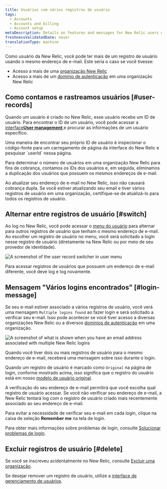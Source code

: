 ```yaml
---
title: Usuários com vários registros de usuário
tags:
  - Accounts
  - Accounts and billing
  - Account setup
metaDescription: Details on features and messages for New Relic users with multiple user records and logins.
freshnessValidatedDate: never
translationType: machine
---
```


Como usuário da New Relic, você pode ter mais de um registro de usuário usando o mesmo endereço de e-mail. Este seria o caso se você tivesse:

* Acesso a mais de uma [organização New Relic](/docs/accounts/accounts-billing/account-structure/new-relic-account-structure)
* Acesso a mais de um [domínio de autenticação](/docs/accounts/accounts-billing/new-relic-one-user-management/authentication-domains-saml-sso-scim-more) em uma organização New Relic

## Como contamos e rastreamos usuários [#user-records]

Quando um usuário é criado no New Relic, esse usuário recebe um ID de usuário. Para encontrar o ID de um usuário, você pode acessar a [interface<DNT>**User management**</DNT> ](/docs/accounts/accounts-billing/new-relic-one-user-management/user-management-ui-and-tasks)e procurar as informações de um usuário específico.

<Callout variant="tip">
  Uma maneira de encontrar seu próprio ID de usuário é inspecionar o código-fonte para um carregamento de página da interface do New Relic e pesquisar `userId` nessa página.
</Callout>

Para determinar o número de usuários em uma organização New Relic para fins de cobrança, contamos os IDs dos usuários e, em seguida, eliminamos a duplicação dos usuários que possuem os mesmos endereços de e-mail.

Ao atualizar seu endereço de e-mail no New Relic, isso não causará cobrança dupla. Se você estiver atualizando seu email e tiver vários registros de usuário em uma organização, certifique-se de atualizá-lo para todos os registros de usuário.

## Alternar entre registros de usuário [#switch]

Ao log no New Relic, você pode acessar o [menu do usuário](/docs/accounts/accounts-billing/general-account-settings/intro-account-settings) para alternar para outros registros de usuário que tenham o mesmo endereço de e-mail. Ao escolher um registro de usuário no menu, você será solicitado a login nesse registro de usuário (diretamente na New Relic ou por meio de seu provedor de identidade).

<img
  title="User record switcher in user menu"
  alt="A screenshot of the user record switcher in user menu"
  src="/images/accounts_screenshot-crop_user-record-switcher.webp"
/>

Para acessar registros de usuários que possuem um endereço de e-mail diferente, você deve log e log novamente.

## Mensagem "Vários logins encontrados" [#login-message]

Se seu e-mail estiver associado a vários registros de usuário, você verá uma mensagem `Multiple logins found` ao fazer login e será solicitado a verificar seu e-mail. Isso pode acontecer se você tiver acesso a diversas organizações New Relic ou a diversos [domínios de autenticação](/docs/accounts/accounts-billing/new-relic-one-user-management/authentication-domains-saml-sso-scim-more) em uma organização.

<img
  title="Login UI for email addresses with multiple user records"
  alt="A screenshot of what is shown when you have an email address associated with multiple New Relic logins"
  src="/images/accounts_screenshot-crop_login-with-multiple-accounts-found.webp"
/>

<figcaption>
  Quando você tiver dois ou mais registros de usuário para o mesmo endereço de e-mail, receberá uma mensagem sobre isso durante o login.
</figcaption>

Quando um registro de usuário é marcado como `Original` na página de login, conforme mostrado acima, isso significa que o registro do usuário está em nosso [modelo de usuário original](/docs/accounts/original-accounts-billing/original-users-roles/overview-user-models).

A verificação do seu endereço de e-mail permitirá que você escolha qual registro de usuário acessar. Se você não verificar seu endereço de e-mail, a New Relic tentará log com o registro de usuário criado mais recentemente associado ao seu endereço de e-mail.

Para evitar a necessidade de verificar seu e-mail em cada login, clique na caixa de seleção <DNT>**Remember me**</DNT> na tela de login.

Para obter mais informações sobre problemas de login, consulte [Solucionar problemas de login](/docs/accounts/accounts-billing/account-setup/troubleshoot-new-relics-password-email-address-login-problems).

## Excluir registros de usuário [#delete]

Se você se inscreveu acidentalmente no New Relic, consulte [Excluir uma organização](/docs/accounts/accounts-billing/account-setup/downgradecancel-account/#cancel-unused-org).

Se desejar remover um registro de usuário, utilize a [interface de gerenciamento de usuários](/docs/accounts/accounts-billing/new-relic-one-user-management/user-management-ui-and-tasks).
